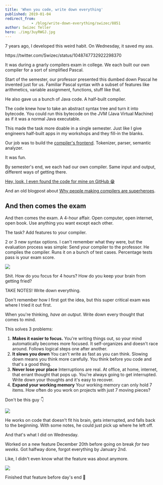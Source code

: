 ```yaml
---
title: 'When you code, write down everything'
published: 2019-01-04
redirect_from: 
            - /blog/write-down-everything/swizec/8851
author: Swizec Teller
hero: ./img/3uyRWGJ.jpg
---
```

7 years ago, I developed this weird habit. On Wednesday, it saved my ass.



https&#x3A;//twitter.com/Swizec/status/1048747732922298370



It was during a gnarly compilers exam in college. We each built our own compiler for a sort of simplified Pascal.



Start of the semester, our professor presented this dumbed down Pascal he invented just for us. Familiar Pascal syntax with a subset of features like arithmetics, variable assignment, functions, stuff like that.



He also gave us a bunch of Java code. A half-built compiler.



The code knew how to take an abstract syntax tree and turn it into bytecode. You could run this bytecode on the JVM (Java Virtual Machine) as if it was a normal Java executable.



This made the task more doable in a single semester. Just like I give engineers half-built apps in my workshops and they fill-in the blanks.



Our job was to build the [compiler's frontend](https://en.wikipedia.org/wiki/Compiler#Front_end). Tokenizer, parser, semantic analyzer.



It was fun.



By semester's end, we each had our own compiler. Same input and output, different ways of getting there.



[Hey, look, I even found the code for mine on GitHub 😁](https://github.com/Swizec/compilers-homework)



And an old blogpost about [Why people making compilers are superheroes](https://swizec.com/blog/why-people-making-compilers-are-superheroes/swizec/4616).



## And then comes the exam



And then comes the exam. A 4-hour affair. Open computer, open internet, open book. Use anything you want except each other.



The task? Add features to your compiler.



2 or 3 new syntax options. I can't remember what they were, but the evaluation process was simple: Send your compiler to the professor. He compiles the compiler. Runs it on a bunch of test cases. Percentage tests pass is your exam score.



![](./img/media-3oFzm0o2jMKftsaBoc-giphy.gif)



Shit. How do you focus for 4 hours? How do you keep your brain from getting fried?



TAKE NOTES! Write down everything.



Don't remember how I first got the idea, but this super critical exam was where I tried it out first.



When you're thinking, _have an output_. Write down every thought that comes to mind.



This solves 3 problems:



1. **Makes it easier to focus.** You're writing things out, so your mind automatically becomes more focused. It self-organizes and doesn't race around. Follows logical steps one after another.
2. **It slows you down** You can't write as fast as you can think. Slowing down means you think more carefully. You think before you code and that's a good thing.
3. **Never lose your place** Interruptions are real. At office, at home, internet, that errant thought that pops up. You're always going to get interrupted. Write down your thoughts and it's easy to recover.
4. **Expand your working memory** Your working memory can only hold 7 items. How often do you work on projects with just 7 moving pieces?



Don't be this guy 👇



![](./img/3uyRWGJ.jpg)



He works on code that doesn't fit his brain, gets interrupted, and falls back to the beginning. With some notes, he could just pick up where he left off.



And that's what I did on Wednesday.



Worked on a new feature December 20th before going on break _for two weeks_. Got halfway done, forgot everything by January 2nd.



Like, I didn't even know what the feature was about anymore.



![](./img/blog-wp-content-uploads-2019-01-Photo_Jan_04_7_51_16_AM-e1546621167625-1024x768.jpg)



Finished that feature before day's end 🤘